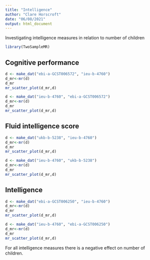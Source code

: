 ```yaml
---
title: "Intelligence"
author: "Clare Horscroft"
date: "06/08/2021"
output: html_document
---
```


Investigating intelligence measures in relation to number of children

```r
library(TwoSampleMR)
```


## Cognitive performance

```r
d <- make_dat("ebi-a-GCST006572", "ieu-b-4760")
d_mr<-mr(d)
d_mr
mr_scatter_plot(d_mr,d)
```

```r
d <- make_dat("ieu-b-4760", "ebi-a-GCST006572")
d_mr<-mr(d)
d_mr
mr_scatter_plot(d_mr,d)
```

## Fluid intelligence score

```r
d <- make_dat("ukb-b-5238", "ieu-b-4760")
d_mr<-mr(d)
d_mr
mr_scatter_plot(d_mr,d)
```

```r
d <- make_dat("ieu-b-4760", "ukb-b-5238")
d_mr<-mr(d)
d_mr
mr_scatter_plot(d_mr,d)
```

## Intelligence

```r
d <- make_dat("ebi-a-GCST006250", "ieu-b-4760")
d_mr<-mr(d)
d_mr
mr_scatter_plot(d_mr,d)
```

```r
d <- make_dat("ieu-b-4760", "ebi-a-GCST006250")
d_mr<-mr(d)
d_mr
mr_scatter_plot(d_mr,d)
```

For all intelligence measures there is a negative effect on number of children.